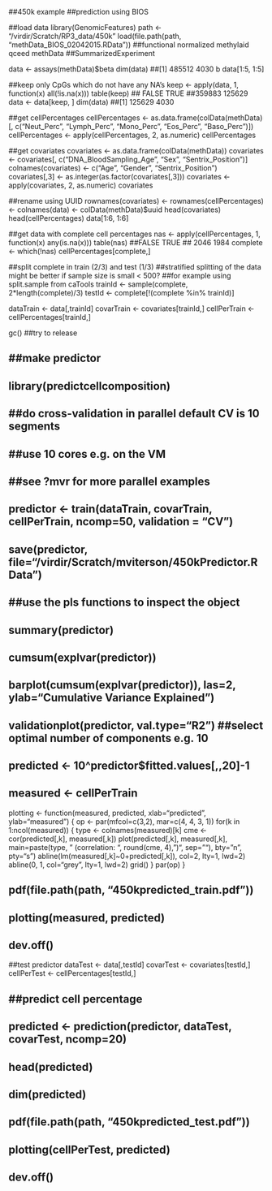 ##450k example
##prediction using BIOS

##load data
library(GenomicFeatures)
path <- "/virdir/Scratch/RP3_data/450k"
load(file.path(path, "methData_BIOS_02042015.RData")) ##functional normalized methylaid qceed
methData ##SummarizedExperiment

data <- assays(methData)$beta
dim(data) ##[1] 485512   4030
b
data[1:5, 1:5]

##keep only CpGs which do not have any NA's
keep <- apply(data, 1, function(x) all(!is.na(x)))
table(keep)
## FALSE   TRUE
##359883 125629
data <- data[keep, ]
dim(data) ##[1] 125629   4030

##get cellPercentages
cellPercentages <- as.data.frame(colData(methData)[, c("Neut_Perc", "Lymph_Perc", "Mono_Perc", "Eos_Perc", "Baso_Perc")])
cellPercentages <- apply(cellPercentages, 2, as.numeric)
cellPercentages

##get covariates
covariates <- as.data.frame(colData(methData))
covariates <- covariates[, c("DNA_BloodSampling_Age", "Sex", "Sentrix_Position")]
colnames(covariates) <- c("Age", "Gender", "Sentrix_Position")
covariates[,3] <- as.integer(as.factor(covariates[,3]))
covariates <- apply(covariates, 2, as.numeric)
covariates

##rename using UUID
rownames(covariates) <- rownames(cellPercentages) <- colnames(data) <- colData(methData)$uuid
head(covariates)
head(cellPercentages)
data[1:6, 1:6]

##get data with complete cell percentages
nas <- apply(cellPercentages, 1, function(x) any(is.na(x)))
table(nas)
##FALSE  TRUE
## 2046  1984
complete <- which(!nas)
cellPercentages[complete,]

##split complete in train (2/3) and test (1/3)
##stratified splitting of the data might be better if sample size is small < 500?
##for example using split.sample from caTools
trainId <- sample(complete, 2*length(complete)/3)
testId <- complete[!(complete %in% trainId)]

dataTrain <- data[,trainId]
covarTrain <- covariates[trainId,]
cellPerTrain <- cellPercentages[trainId,]

gc() ##try to release

## ##make predictor
## library(predictcellcomposition)

## ##do cross-validation in parallel default CV is 10 segments
## ##use 10 cores e.g. on the VM
## ##see ?mvr for more parallel examples 

## predictor <- train(dataTrain, covarTrain, cellPerTrain, ncomp=50, validation = "CV")

## save(predictor, file="/virdir/Scratch/mviterson/450kPredictor.RData")

## ##use the pls functions to inspect the object
## summary(predictor)
## cumsum(explvar(predictor))
## barplot(cumsum(explvar(predictor)), las=2, ylab="Cumulative Variance Explained")
## validationplot(predictor, val.type="R2") ##select optimal number of components e.g. 10

## predicted <- 10^predictor$fitted.values[,,20]-1
## measured <-  cellPerTrain

plotting <- function(measured, predicted, xlab="predicted", ylab="measured")
{ 
  op <- par(mfcol=c(3,2), mar=c(4, 4, 3, 1))
  for(k in 1:ncol(measured))
    {
      type <- colnames(measured)[k]
      cme <- cor(predicted[,k], measured[,k])
      plot(predicted[,k], measured[,k], main=paste(type, " (correlation: ", round(cme, 4), ")", sep=""), bty="n", pty="s")
      abline(lm(measured[,k]~0+predicted[,k]), col=2, lty=1, lwd=2)
      abline(0, 1, col="grey", lty=1, lwd=2)
      grid()
    }
  par(op)
}

## pdf(file.path(path, "450kpredicted_train.pdf"))
## plotting(measured, predicted)
## dev.off()

##test predictor
dataTest <- data[,testId]
covarTest <- covariates[testId,]
cellPerTest <- cellPercentages[testId,]

## ##predict cell percentage
## predicted <- prediction(predictor, dataTest, covarTest, ncomp=20)
## head(predicted)
## dim(predicted)

## pdf(file.path(path, "450kpredicted_test.pdf"))
## plotting(cellPerTest, predicted)
## dev.off()

